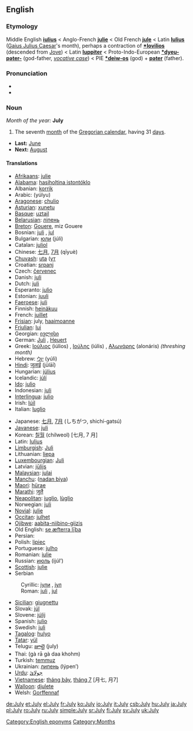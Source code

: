 ==English==
===Etymology===
Middle English '''[[iulius]]''' < Anglo-French '''[[julie]]''' < Old French '''[[jule]]''' < Latin '''[[Iulius]]''' ([[Gaius Julius Caesar]]'s month), perhaps a contraction of '''[[*Iovilios]]''' (descended from [[Jove]]) < Latin '''[[Iuppiter]]''' < Proto-Indo-European '''[[*dyeu-pəter-]]''' (god-father, ''[[vocative case]]'') < PIE '''[[*deiw-os]]''' (god) + '''[[pəter]]''' (father).

===Pronunciation===
*{{IPA|/dʒʊˈlaɪ/}}
*{{audio|en-us-July.ogg|Audio (US)}}

===Noun===
''Month of the year:'' '''July'''
#The seventh [[month]] of the [[Gregorian calendar]], having 31 [[day]]s.
*'''Last:''' [[June]]
*'''Next:''' [[August]]

====Translations====
{{top}}
*[[Afrikaans]]: [[julie]]
*[[Alabama]]: [[hasiholtina istontóklo]]
*Albanian: [[korrik]]
*Arabic: {{ARchar|[[يوليو|يُولْيُو]]}} (yúlyu) {{m}}
*[[Aragonese]]: [[chulio]] {{m}}
*[[Asturian]]: [[xunetu]] {{m}}
*[[Basque]]: [[uztail]]
*[[Belarusian]]: [[ліпень]]
*[[Breton]]: [[Gouere]], miz Gouere
*Bosnian: [[juli#Bosnian|juli]] {{m}}, [[jul#Bosnian|jul]] {{m}}
*Bulgarian: [[юли]] (júli) {{m}}
*Catalan: [[juliol]] {{m}}
*Chinese: [[七月]], [[7月]] (qīyuè)
*[[Chuvash]]: [[uta]] ([[ут]]
*Croatian: [[srpanj]]
*Czech: [[červenec]] {{m}}
*Danish: [[juli]]
*Dutch: [[juli]]
*Esperanto: [[julio]]
*Estonian: [[juuli]]
*[[Faeroese]]: [[juli]]
*Finnish: [[heinäkuu]]
*French: [[juillet]] {{m}}
*[[Frisian]]: july, [[haaimoanne]]
*[[Friulian]]: [[lui#Fruilian|lui]]
*Georgian: [[ივლისი]]
*German: [[Juli]] {{m}}, [[Heuert]] {{m}}
*Greek: [[Ιούλιος]] (iúlios) {{m}}, [[Ιούλης]] (iúlis) {{m}}, [[Αλωνάρης]] (alonáris) ''(threshing month)'' {{m}}
*Hebrew: [[יולי]] (yúli)
*[[Hindi]]: [[जूलाई]] (jūlāī)
*Hungarian: [[július]]
*Icelandic: [[júlí]]
*[[Ido]]: [[julio]]
*Indonesian: [[juli]]
*[[Interlingua]]: [[julio]]
*Irish: [[Iúil]]
*Italian: [[luglio]] {{m}}
{{mid}}
*Japanese: [[七月]], [[7月]] (しちがつ, shichí-gatsú)
*[[Javanese]]: [[juli#Javanese|juli]]
*Korean: [[칠월]] (chilweol) [七月, 7 月]
*Latin: [[Iulius]] {{m}}
*[[Limburgish]]: [[Juli]]
*Lithuanian: [[liepa]] {{f}}
*[[Luxembourgian]]: [[Juli]] 
*Latvian: [[jūlijs]]
*[[Malaysian]]: [[julai]]
*[[Manchu]]: ([[nadan biya]])
*[[Maori]]: [[hürae]]
*[[Marathi]]: [[जुलै]]
*[[Neapolitan]]: [[iuglio]], [[lùglio]]
*Norwegian: [[juli]]
*[[Novial]]: [[julie]]
*[[Occitan]]: [[julhet]] {{m}}
*[[Ojibwe]]: [[aabita-niibino-giizis]]
*Old English: [[se æfterra liþa|se æfterra līþa]] {{m}}
*Persian: {{FAchar|[[ژوئیه]]}}
*Polish: [[lipiec]] {{m}}
*Portuguese: [[julho]] {{m}}
*Romanian: [[iulie]]
*Russian: [[июль]] (ijúl’) {{m}}
*[[Scottish]]: [[julie]]
*Serbian
:Cyrillic: [[јули#Serbian|јули]] {{m}}, [[јул#Serbian|јул]] {{m}}
:Roman: [[juli#Serbian|juli]] {{m}}, [[jul#Serbian|jul]] {{m}}
*[[Sicilian]]: [[giugnettu]]
*Slovak: [[júl]]
*Slovene: [[júlij]] {{m}}
*Spanish: [[julio]] {{m}}
*Swedish: [[juli]]
*[[Tagalog]]: [[hulyo]]
*[[Tatar]]: [[yül]]
*Telugu: [[జూలై]] (july)
*Thai: {{THchar|[[กรกฎาคม]]}} (gà rā gà daa khohm)
*Turkish: [[temmuz]]
*Ukrainian: [[липень]] (lýpen’) {{m}}
*[[Urdu]]: [[جولائ]]
*[[Vietnamese]]: [[tháng bảy]], [[tháng 7]] [月七, 月7]
*[[Walloon]]: [[djulete]]
*Welsh: [[Gorffennaf]] {{m}}
{{bottom}}

[[Category:English eponyms]]
[[Category:Months]]

[[de:July]]
[[et:July]]
[[el:July]]
[[fr:July]]
[[ko:July]]
[[io:July]]
[[it:July]]
[[csb:July]]
[[hu:July]]
[[ja:July]]
[[pl:July]]
[[ro:July]]
[[ru:July]]
[[simple:July]]
[[sr:July]]
[[fi:July]]
[[sv:July]]
[[uk:July]]